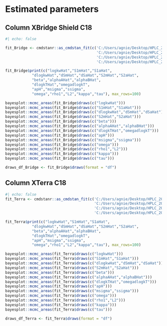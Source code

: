 # Estimated parameters

## Column XBridge Shield C18

```r
#| echo: false

fit_Bridge <- cmdstanr::as_cmdstan_fit(c('C:/Users/agnie/Desktop/HPLC_2022/X_Bridge_Shield_C18/TASK/output_1.csv',
                                         'C:/Users/agnie/Desktop/HPLC_2022/X_Bridge_Shield_C18/TASK/output_2.csv',
                                         'C:/Users/agnie/Desktop/HPLC_2022/X_Bridge_Shield_C18/TASK/output_3.csv',
                                         'C:/Users/agnie/Desktop/HPLC_2022/X_Bridge_Shield_C18/TASK/output_4.csv'))

fit_Bridge$print(c("logkwHat","S1mHat","S1aHat", 
            "dlogkwHat","dSmHat","dSaHat","S2mHat","S2aHat",
            "beta","alphaAHat","alphaBHat",
            "dlogkTHat","omegadlogkT",
            "apH","msigma","ssigma",
            "omega","rho1","L2","kappa","tau"), max_rows=100)

bayesplot::mcmc_areas(fit_Bridge$draws(c("logkwHat")))
bayesplot::mcmc_areas(fit_Bridge$draws(c("S1mHat","S1aHat"))) 
bayesplot::mcmc_areas(fit_Bridge$draws(c("dlogkwHat","dSmHat","dSaHat"))) 
bayesplot::mcmc_areas(fit_Bridge$draws(c("S2mHat","S2aHat")))
bayesplot::mcmc_areas(fit_Bridge$draws(c("beta")))
bayesplot::mcmc_areas(fit_Bridge$draws(c("alphaAHat","alphaBHat")))
bayesplot::mcmc_areas(fit_Bridge$draws(c("dlogkTHat","omegadlogkT")))
bayesplot::mcmc_areas(fit_Bridge$draws(c("apH"))) 
bayesplot::mcmc_areas(fit_Bridge$draws(c("msigma","ssigma"))) 
bayesplot::mcmc_areas(fit_Bridge$draws(c("omega")))
bayesplot::mcmc_areas(fit_Bridge$draws(c("rho1","L2")))
bayesplot::mcmc_areas(fit_Bridge$draws(c("kappa")))
bayesplot::mcmc_areas(fit_Bridge$draws(c("tau")))

draws_df_Bridge <- fit_Bridge$draws(format = "df")
```

## Column XTerra C18

```r
#| echo: false
fit_Terra <- cmdstanr::as_cmdstan_fit(c('C:/Users/agnie/Desktop/HPLC_2022/X_Terra_C18/TASK/output_1.csv',
                                        'C:/Users/agnie/Desktop/HPLC_2022/X_Terra_C18/TASK/output_2.csv',
                                        'C:/Users/agnie/Desktop/HPLC_2022/X_Terra_C18/TASK/output_3.csv',
                                        'C:/Users/agnie/Desktop/HPLC_2022/X_Terra_C18/TASK/output_4.csv'))

fit_Terra$print(c("logkwHat","S1mHat","S1aHat", 
            "dlogkwHat","dSmHat","dSaHat","S2mHat","S2aHat",
            "beta","alphaAHat","alphaBHat",
            "dlogkTHat","omegadlogkT",
            "apH","msigma","ssigma",
            "omega","rho1","L2","kappa","tau"), max_rows=100)

bayesplot::mcmc_areas(fit_Terra$draws(c("logkwHat")))
bayesplot::mcmc_areas(fit_Terra$draws(c("S1mHat","S1aHat"))) 
bayesplot::mcmc_areas(fit_Terra$draws(c("dlogkwHat","dSmHat","dSaHat"))) 
bayesplot::mcmc_areas(fit_Terra$draws(c("S2mHat","S2aHat")))
bayesplot::mcmc_areas(fit_Terra$draws(c("beta")))
bayesplot::mcmc_areas(fit_Terra$draws(c("alphaAHat","alphaBHat")))
bayesplot::mcmc_areas(fit_Terra$draws(c("dlogkTHat","omegadlogkT")))
bayesplot::mcmc_areas(fit_Terra$draws(c("apH"))) 
bayesplot::mcmc_areas(fit_Terra$draws(c("msigma","ssigma"))) 
bayesplot::mcmc_areas(fit_Terra$draws(c("omega")))
bayesplot::mcmc_areas(fit_Terra$draws(c("rho1","L2")))
bayesplot::mcmc_areas(fit_Terra$draws(c("kappa")))
bayesplot::mcmc_areas(fit_Terra$draws(c("tau")))

draws_df_Terra <- fit_Terra$draws(format = "df")
```
